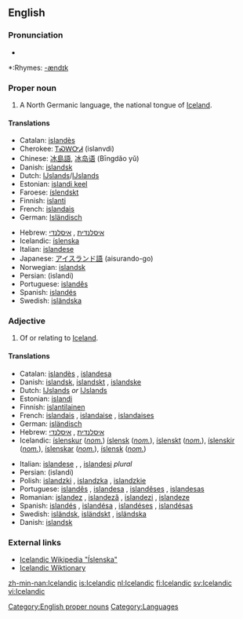 {{interwiktionary|code=is}}
==English==

{{wikipedia}}
===Pronunciation===
*{{audio|en-us-Icelandic.ogg|Audio (US)}}

*:Rhymes: [[Rhymes:English:-ændɪk|-ændɪk]]

===Proper noun===
'''{{en-proper noun}}'''

# A North Germanic language, the national tongue of [[Iceland]].

====Translations====
{{top}}
*Catalan: [[islandès]] {{m}}
*Cherokee: [[ᎢᏍᎳᏅᏗ]] (islanvdi)
*Chinese: [[冰島語]], [[冰岛语]] (Bīngdǎo yǔ)
*Danish: [[islandsk]]
*Dutch: [[Ĳslands]]/[[IJslands]] {{n}}
*Estonian: [[islandi keel]]
*Faroese: [[íslendskt]]
*Finnish: [[islanti]]
*French: [[islandais]] {{m}}
*German: [[Isländisch]] {{n}}
{{mid}}
*Hebrew: [[איסלנדית]] {{f}}, [[איסלנדי]] {{m}}
*Icelandic: [[íslenska]]
*Italian: [[islandese]] {{m}}
*Japanese: [[アイスランド語]] (aisurando-go)
*Norwegian: [[islandsk]]
*Persian: {{FAchar|[[ایسلندی]]}} (islandi)
*Portuguese: [[islandês]] {{m}}
*Spanish: [[islandés]]
*Swedish: [[isländska]]
{{bottom}}

===Adjective===
{{en-adj}}

# Of or relating to [[Iceland]].

====Translations====
{{top}}
*Catalan: [[islandès]] {{m}}, [[islandesa]] {{f}}
*Danish: [[islandsk]], [[islandskt]] {{n}}, [[islandske]] {{p}}
*Dutch: [[Ĳslands]] ''or'' [[IJslands]]
*Estonian: [[islandi]]
*Finnish: [[islantilainen]]
*French: [[islandais]] {{m}}, [[islandaise]] {{f}}, [[islandaises]] {{p}}
*German: [[isländisch]]
*Hebrew: [[איסלנדית]] {{f}}, [[איסלנדי]] {{m}}
*Icelandic: [[íslenskur]] {{m}} (''[[nominative|nom.]]'') [[íslensk]] {{f}} (''[[nominative|nom.]]''), [[íslenskt]] {{n}} (''[[nominative|nom.]]''), [[íslenskir]] {{m}} {{p}} (''[[nominative|nom.]]''), [[íslenskar]] {{f}} {{p}} (''[[nominative|nom.]]''), [[íslensk]] {{n}} {{p}} (''[[nominative|nom.]]'')
{{mid}}
*Italian: [[islandese]] {{m}}, {{f}}, [[islandesi]] ''plural''
*Persian: {{FAchar|[[ایسلندی]]}} (islandi)
*Polish: [[islandzki]] {{m}}, [[islandzka]] {{f}}, [[islandzkie]] {{n}}
*Portuguese: [[islandês]] {{m}}, [[islandesa]] {{f}}, [[islandêses]] {{m}} {{p}}, [[islandesas]] {{f}} {{p}}
*Romanian: [[islandez]] {{m}}, [[islandeză]] {{f}}, [[islandezi]] {{p}}, [[islandeze]] {{f}} {{p}}
*Spanish: [[islandés]] {{m}}, [[islandésa]] {{f}}, [[islandéses]] {{m}} {{p}}, [[islandésas]] {{f}} {{p}}
*Swedish: [[isländsk]], [[isländskt]] {{n}}, [[isländska]] {{p}}
*Danish: [[islandsk]]
{{bottom}}

===External links===
{{websters-online}}
{{ethnologue|code=isl}}
*[http://is.wikipedia.org/wiki/%C3%8Dslenska Icelandic Wikipedia "Íslenska"]
*[http://is.wiktionary.org Icelandic Wiktionary]

[[Category:English proper nouns]]
[[Category:Languages]]

[[zh-min-nan:Icelandic]]
[[is:Icelandic]]
[[nl:Icelandic]]
[[fi:Icelandic]]
[[sv:Icelandic]]
[[vi:Icelandic]]